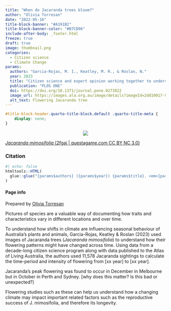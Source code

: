 ```yaml
---
title: "When do Jacaranda trees bloom?"
author: "Olivia Torresan"
date: "2022-05-16"
title-block-banner: "#A191B2"
title-block-banner-color: "#B7CD96"
include-after-body: _footer.html
freeze: true
draft: true
image: thumbnail.png
categories:
  - Citizen science
  - Climate Change
params:
  authors: "Garcia-Rojas, M. I., Keatley, M. R., & Roslan, N."
  year: 2023
  title: "Citizen science and expert opinion working together to understand the impacts of climate change"
  publication: "PLOS ONE"
  doi: https://doi.org/10.1371/journal.pone.0273822
  image_url: https://images.ala.org.au/image/details?imageId=2dd10017-9042-4e9c-8980-b4e578101f81
  alt_text: Flowering Jacaranda tree
---
```


<!-- remove metadata section -->

```css
#title-block-header.quarto-title-block.default .quarto-title-meta {
    display: none;
}
```


<!-- Side panel -->

:::{.column-page}

:::{.paper-side-column}

<center>
:::{.col-image layout-ncol=1 style="margin-left: auto; margin-right: auto;"}
<!-- add image url -->
<img src="https://ala-images.s3.ap-southeast-2.amazonaws.com/store/1/8/f/1/2dd10017-9042-4e9c-8980-b4e578101f81/original" class="rounded"/></img>
:::
</center>

::: figure-caption
<!-- edit caption -->
[*Jacaranda mimosifolia* (2fgaj | questagame.com CC BY NC 3.0)](https://images.ala.org.au/image/details?imageId=2dd10017-9042-4e9c-8980-b4e578101f81)
:::

### Citation
```r
#| echo: false
htmltools::HTML(
  glue::glue("{params$authors} ({params$year}) {params$title}. <em>{params$publication}</em> <a href='{params$doi}' target='_blank'>{params$doi}</a>")
)
```


#### Page info
Prepared by 
[Olivia Torresan](https://labs.ala.org.au/people/Torresan_Olivia/)


:::


<!-- Main panel description -->

::: {.paper-main-column}
Pictures of species are a valuable way of documenting how traits and characteristics vary in different locations and over time.

To understand how shifts in climate are influencing seasonal behaviour of Australia’s plants and animals, Garcia-Rojas, Keatley & Roslan (2023) used images of Jacaranda trees (*Jacaranda mimosifolia*) to understand how their flowering patterns might have changed across time. Using data from a decade-long citizen science program along with data published to the Atlas of Living Australia, the authors used 11,578 Jacaranda sightings to calculate the time-period and intensity of flowering from [xx year] to [xx year]. 

Jacaranda's peak flowering was found to occur in December in Melbourne but in October in Perth and Sydney. [why does this matter? Is this bad or unexpected?] 

Flowering studies such as these can help us understand how a changing climate may impact important related factors such as the reproductive success of J. mimosifolia, and therefore its longevity.
:::

:::

